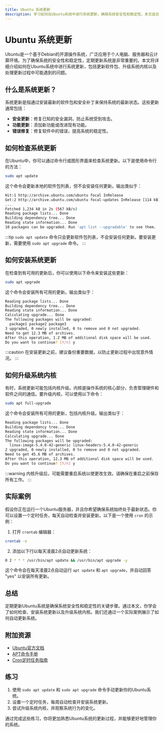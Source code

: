 ```yaml
---
title: Ubuntu 系统更新
description: 学习如何在Ubuntu系统中进行系统更新，确保系统安全性和稳定性。本文适合初学者，包含详细的步骤和实际案例。
---
```


# Ubuntu 系统更新

Ubuntu是一个基于Debian的开源操作系统，广泛应用于个人电脑、服务器和云计算环境。为了确保系统的安全性和稳定性，定期更新系统是非常重要的。本文将详细介绍如何在Ubuntu系统中进行系统更新，包括更新软件包、升级系统内核以及处理更新过程中可能遇到的问题。

## 什么是系统更新？

系统更新是指通过安装最新的软件包和安全补丁来保持系统的最新状态。这些更新通常包括：

- **安全更新**：修复已知的安全漏洞，防止系统受到攻击。
- **功能更新**：添加新功能或改进现有功能。
- **错误修复**：修复软件中的错误，提高系统的稳定性。

## 如何检查系统更新

在Ubuntu中，你可以通过命令行或图形界面来检查系统更新。以下是使用命令行的方法：

```bash
sudo apt update
```

这个命令会更新本地的软件包列表，但不会安装任何更新。输出类似于：

```bash
Hit:1 http://archive.ubuntu.com/ubuntu focal InRelease
Get:2 http://archive.ubuntu.com/ubuntu focal-updates InRelease [114 kB]
...
Fetched 1,234 kB in 2s (567 kB/s)
Reading package lists... Done
Building dependency tree... Done
Reading state information... Done
10 packages can be upgraded. Run 'apt list --upgradable' to see them.
```

:::tip
`sudo apt update` 命令只会更新软件包列表，不会安装任何更新。要安装更新，需要使用 `sudo apt upgrade` 命令。
:::

## 如何安装系统更新

在检查到有可用的更新后，你可以使用以下命令来安装这些更新：

```bash
sudo apt upgrade
```

这个命令会安装所有可用的更新。输出类似于：

```bash
Reading package lists... Done
Building dependency tree... Done
Reading state information... Done
Calculating upgrade... Done
The following packages will be upgraded:
  package1 package2 package3
3 upgraded, 0 newly installed, 0 to remove and 0 not upgraded.
Need to get 12.3 MB of archives.
After this operation, 1.2 MB of additional disk space will be used.
Do you want to continue? [Y/n] y
```

:::caution
在安装更新之前，建议备份重要数据，以防止更新过程中出现意外情况。
:::

## 如何升级系统内核

有时，系统更新可能包括内核升级。内核是操作系统的核心部分，负责管理硬件和软件之间的通信。要升级内核，可以使用以下命令：

```bash
sudo apt full-upgrade
```

这个命令会安装所有可用的更新，包括内核升级。输出类似于：

```bash
Reading package lists... Done
Building dependency tree... Done
Reading state information... Done
Calculating upgrade... Done
The following packages will be upgraded:
  linux-image-5.4.0-42-generic linux-headers-5.4.0-42-generic
2 upgraded, 0 newly installed, 0 to remove and 0 not upgraded.
Need to get 45.6 MB of archives.
After this operation, 12.3 MB of additional disk space will be used.
Do you want to continue? [Y/n] y
```

:::warning
内核升级后，可能需要重启系统以使更改生效。请确保在重启之前保存所有工作。
:::

## 实际案例

假设你正在运行一个Ubuntu服务器，并且你希望确保系统始终处于最新状态。你可以设置一个定时任务，每天自动检查并安装更新。以下是一个使用 `cron` 的示例：

1. 打开 `crontab` 编辑器：

```bash
crontab -e
```

2. 添加以下行以每天凌晨2点自动更新系统：

```bash
0 2 * * * /usr/bin/apt update && /usr/bin/apt upgrade -y
```

这个命令会在每天凌晨2点自动运行 `apt update` 和 `apt upgrade`，并自动回答 "yes" 以安装所有更新。

## 总结

定期更新Ubuntu系统是确保系统安全性和稳定性的关键步骤。通过本文，你学会了如何检查、安装系统更新以及升级系统内核。我们还通过一个实际案例展示了如何自动更新系统。

## 附加资源

- [Ubuntu官方文档](https://ubuntu.com/documentation)
- [APT命令手册](https://manpages.ubuntu.com/manpages/focal/man8/apt.8.html)
- [Cron定时任务指南](https://help.ubuntu.com/community/CronHowto)

## 练习

1. 使用 `sudo apt update` 和 `sudo apt upgrade` 命令手动更新你的Ubuntu系统。
2. 设置一个定时任务，每周自动检查并安装系统更新。
3. 尝试升级系统内核，并观察系统行为的变化。

通过完成这些练习，你将更加熟悉Ubuntu系统的更新过程，并能够更好地管理你的系统。